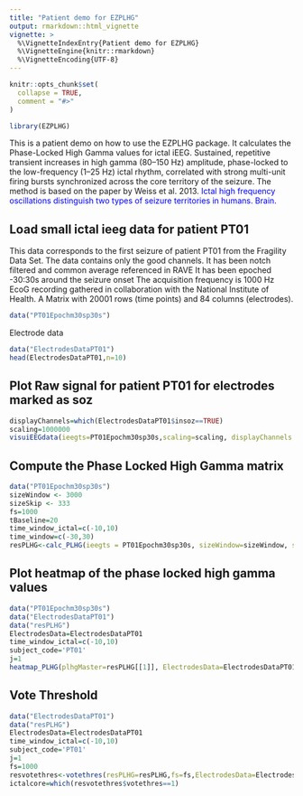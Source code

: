 ```yaml
---
title: "Patient demo for EZPLHG"
output: rmarkdown::html_vignette
vignette: >
  %\VignetteIndexEntry{Patient demo for EZPLHG}
  %\VignetteEngine{knitr::rmarkdown}
  %\VignetteEncoding{UTF-8}
---
```


```r
knitr::opts_chunk$set(
  collapse = TRUE,
  comment = "#>"
)
```

```r
library(EZPLHG)
```

This is a patient demo on how to use the EZPLHG package.
It calculates the Phase-Locked High Gamma values for ictal iEEG.
Sustained, repetitive transient increases in high gamma (80–150 Hz) amplitude, phase-locked to the low-frequency (1–25 Hz) ictal rhythm, correlated with strong multi-unit firing bursts synchronized across the core territory of the seizure.
The method is based on the paper by Weiss et al. 2013. <a href="https://pubmed.ncbi.nlm.nih.gov/24176977/" style="color:blue; text-decoration:none;"> Ictal high frequency oscillations distinguish two types of seizure territories in humans. Brain.</a>

## Load small ictal ieeg data for patient PT01

This data corresponds to the first seizure of patient PT01 from the Fragility Data Set. The data contains only the good channels. It has been notch filtered and common average referenced in RAVE It has been epoched -30:30s around the seizure onset The acquisition frequency is 1000 Hz EcoG recording gathered in collaboration with the National Institute of Health. A Matrix with 20001 rows (time points) and 84 columns (electrodes).

```r
data("PT01Epochm30sp30s")
```

Electrode data
```r
data("ElectrodesDataPT01")
head(ElectrodesDataPT01,n=10)

```

## Plot Raw signal for patient PT01 for electrodes marked as soz
```r
displayChannels=which(ElectrodesDataPT01$insoz==TRUE)
scaling=1000000
visuiEEGdata(ieegts=PT01Epochm30sp30s,scaling=scaling, displayChannels = displayChannels)
```

## Compute the Phase Locked High Gamma matrix 
```r
data("PT01Epochm30sp30s")
sizeWindow <- 3000
sizeSkip <- 333
fs=1000
tBaseline=20
time_window_ictal=c(-10,10)
time_window=c(-30,30)
resPLHG<-calc_PLHG(ieegts = PT01Epochm30sp30s, sizeWindow=sizeWindow, sizeSkip=sizeSkip,fs=fs,tBaseline=tBaseline,time_window=time_window,time_window_ictal=time_window_ictal)
```

## Plot heatmap of the phase locked high gamma values 
```r
data("PT01Epochm30sp30s")
data("ElectrodesDataPT01")
data("resPLHG")
ElectrodesData=ElectrodesDataPT01
time_window_ictal=c(-10,10)
subject_code='PT01'
j=1
heatmap_PLHG(plhgMaster=resPLHG[[1]], ElectrodesData=ElectrodesDataPT01,ieegts=PT01Epochm30sp30s,time_window_ictal,subject_code,j)
```

## Vote Threshold
```r
data("ElectrodesDataPT01")
data("resPLHG")
ElectrodesData=ElectrodesDataPT01
time_window_ictal=c(-10,10)
subject_code='PT01'
j=1
fs=1000
resvotethres<-votethres(resPLHG=resPLHG,fs=fs,ElectrodesData=ElectrodesData,time_window_ictal=time_window_ictal)
ictalcore=which(resvotethres$votethres==1)
```
